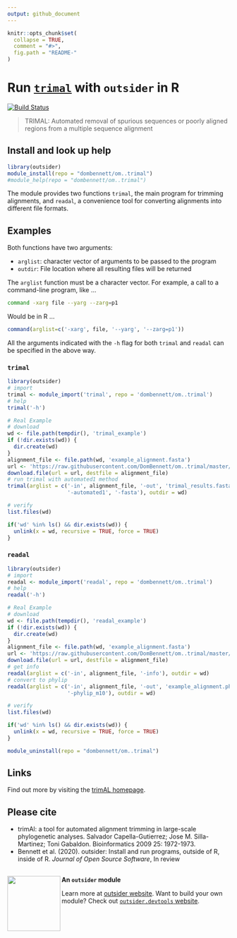 ```yaml
---
output: github_document
---
```

<!--
The README should be used to describe the program. It acts like the homepage of
your module.

Edit README.Rmd not README.md. The .Rmd file can be knitted to parse real-code
examples and show their output in the .md file.

To knit, use devtools::build_readme() or outsider.devtools::build()

Edit the template to describe your program: how to install, import and run;
run exemplary, small demonstrations; present key arguments; provide links and
references to the program that the module wraps.

Learn more about markdown and Rmarkdown:
https://daringfireball.net/projects/markdown/syntax
https://rmarkdown.rstudio.com/
-->

```r
knitr::opts_chunk$set(
  collapse = TRUE,
  comment = "#>",
  fig.path = "README-"
)
```

# Run [`trimal`](http://trimal.cgenomics.org/) with `outsider` in R

[![Build Status](https://travis-ci.org/dombennett/om..trimal.svg?branch=master)](https://travis-ci.org/dombennett/om..trimal)

> TRIMAL: Automated removal of spurious sequences or poorly aligned regions from
a multiple sequence alignment


<!-- Install information -->
## Install and look up help

```r
library(outsider)
module_install(repo = "dombennett/om..trimal")
#module_help(repo = "dombennett/om..trimal")
```

The module provides two functions `trimal`, the main program for trimming
alignments, and `readal`, a convenience tool for converting alignments into
different file formats.

## Examples

Both functions have two arguments:

* `arglist`: character vector of arguments to be passed to the program
* `outdir`: File location where all resulting files will be returned

The `arglist` function must be a character vector. For example, a call to a
command-line program, like ...

```bash
command -xarg file --yarg --zarg=p1
```

Would be in R ...

```r
command(arglist=c('-xarg', file, '--yarg', '--zarg=p1'))
```

All the arguments indicated with the `-h` flag for both `trimal` and `readal`
can be specified in the above way.

### `trimal`

```r
library(outsider)
# import
trimal <- module_import('trimal', repo = 'dombennett/om..trimal')
# help
trimal('-h')

# Real Example
# download
wd <- file.path(tempdir(), 'trimal_example')
if (!dir.exists(wd)) {
  dir.create(wd)
}
alignment_file <- file.path(wd, 'example_alignment.fasta')
url <- 'https://raw.githubusercontent.com/DomBennett/om..trimal/master/example_alignment.fasta'
download.file(url = url, destfile = alignment_file)
# run trimal with automated1 method
trimal(arglist = c('-in', alignment_file, '-out', 'trimal_results.fasta',
                   '-automated1', '-fasta'), outdir = wd)

# verify
list.files(wd)
```

```r
if('wd' %in% ls() && dir.exists(wd)) {
  unlink(x = wd, recursive = TRUE, force = TRUE)
}
```

### `readal`

```r
library(outsider)
# import
readal <- module_import('readal', repo = 'dombennett/om..trimal')
# help
readal('-h')

# Real Example
# download
wd <- file.path(tempdir(), 'readal_example')
if (!dir.exists(wd)) {
  dir.create(wd)
}
alignment_file <- file.path(wd, 'example_alignment.fasta')
url <- 'https://raw.githubusercontent.com/DomBennett/om..trimal/master/example_alignment.fasta'
download.file(url = url, destfile = alignment_file)
# get info
readal(arglist = c('-in', alignment_file, '-info'), outdir = wd)
# convert to phylip
readal(arglist = c('-in', alignment_file, '-out', 'example_alignment.phylip',
                   '-phylip_m10'), outdir = wd)

# verify
list.files(wd)
```

```r
if('wd' %in% ls() && dir.exists(wd)) {
  unlink(x = wd, recursive = TRUE, force = TRUE)
}
```

```r
module_uninstall(repo = "dombennett/om..trimal")
```

## Links

Find out more by visiting the
[trimAL homepage](http://trimal.cgenomics.org/).

## Please cite

* trimAl: a tool for automated alignment trimming in large-scale phylogenetic
analyses. Salvador Capella-Gutierrez; Jose M. Silla-Martinez; Toni Gabaldon.
Bioinformatics 2009 25: 1972-1973.
* Bennett et al. (2020). outsider: Install and run programs, outside of R,
inside of R. *Journal of Open Source Software*, In review


<!-- Footer -->
---

<img align="left" width="120" height="125" src="https://raw.githubusercontent.com/ropensci/outsider/master/logo.png">

**An `outsider` module**

Learn more at [outsider website](https://docs.ropensci.org/outsider/).
Want to build your own module? Check out [`outsider.devtools` website](https://docs.ropensci.org/outsider.devtools/).
